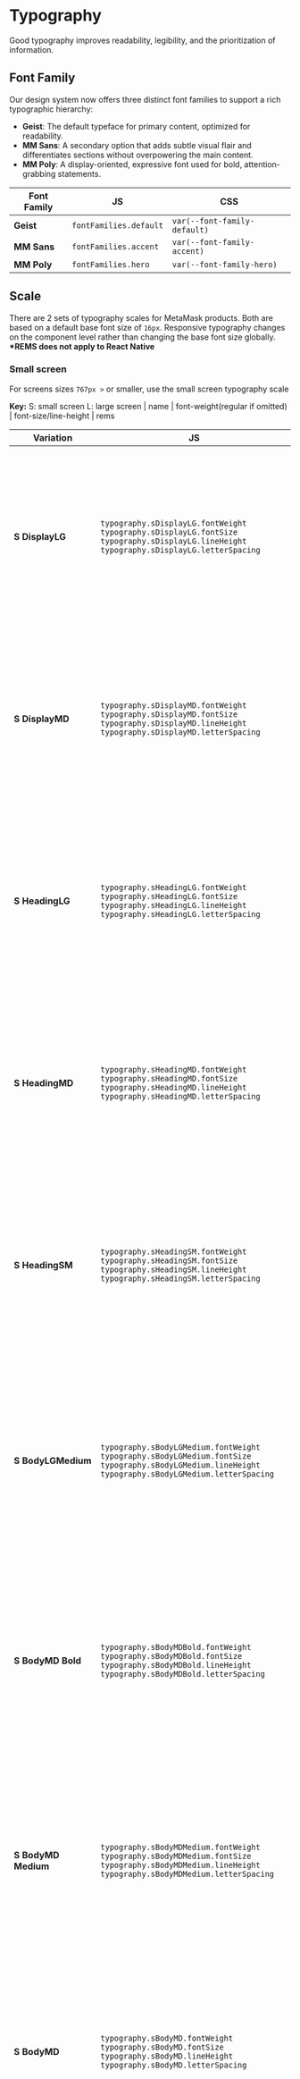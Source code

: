 
# Typography

Good typography improves readability, legibility, and the prioritization of information.

## Font Family

Our design system now offers three distinct font families to support a rich typographic hierarchy:

- **Geist**: The default typeface for primary content, optimized for readability.
- **MM Sans**: A secondary option that adds subtle visual flair and differentiates sections without overpowering the main content.
- **MM Poly**: A display-oriented, expressive font used for bold, attention-grabbing statements.

<Canvas of={TypographyStories.FontFamily} />

<table>
  <thead>
    <tr>
      <th>Font Family</th>
      <th>JS</th>
      <th>CSS</th>
    </tr>
  </thead>
  <tbody>
    <tr>
      <td>
        <strong>Geist</strong>
      </td>
      <td>
        <code>fontFamilies.default</code>
      </td>
      <td>
        <code>var(--font-family-default)</code>
      </td>
    </tr>
    <tr>
      <td>
        <strong>MM Sans</strong>
      </td>
      <td>
        <code>fontFamilies.accent</code>
      </td>
      <td>
        <code>var(--font-family-accent)</code>
      </td>
    </tr>
    <tr>
      <td>
        <strong>MM Poly</strong>
      </td>
      <td>
        <code>fontFamilies.hero</code>
      </td>
      <td>
        <code>var(--font-family-hero)</code>
      </td>
    </tr>
  </tbody>
</table>

## Scale

There are 2 sets of typography scales for MetaMask products. Both are based on a default base font size of `16px`. Responsive typography changes on the component level rather than changing the base font size globally. **\*REMS does not apply to React Native**

### **Small screen**

For screens sizes `767px >` or smaller, use the small screen typography scale

**Key:** S: small screen L: large screen | name | font-weight(regular if omitted) | font-size/line-height | rems

<Canvas of={TypographyStories.SmallScreen} />

<table>
  <thead>
    <tr>
      <th>Variation</th>
      <th>JS</th>
      <th>CSS</th>
    </tr>
  </thead>
  <tbody>
    <tr>
      <td>
        <strong>S DisplayLG</strong>
      </td>
      <td>
        <code>typography.sDisplayLG.fontWeight</code>
        <br />
        <code>typography.sDisplayLG.fontSize</code>
        <br />
        <code>typography.sDisplayLG.lineHeight</code>
        <br />
        <code>typography.sDisplayLG.letterSpacing</code>
      </td>
      <td>
        <code>var(--typography-s-display-md-font-weight)</code>
        <br />
        <code>var(--typography-s-display-md-font-size)</code>
        <br />
        <code>var(--typography-s-display-md-line-height)</code>
        <br />
        <code>var(--typography-s-display-md-letter-spacing)</code>
      </td>
    </tr>
    <tr>
      <td>
        <strong>S DisplayMD</strong>
      </td>
      <td>
        <code>typography.sDisplayMD.fontWeight</code>
        <br />
        <code>typography.sDisplayMD.fontSize</code>
        <br />
        <code>typography.sDisplayMD.lineHeight</code>
        <br />
        <code>typography.sDisplayMD.letterSpacing</code>
      </td>
      <td>
        <code>var(--typography-s-display-md-font-weight)</code>
        <br />
        <code>var(--typography-s-display-md-font-size)</code>
        <br />
        <code>var(--typography-s-display-md-line-height)</code>
        <br />
        <code>var(--typography-s-display-md-letter-spacing)</code>
      </td>
    </tr>
    <tr>
      <td>
        <strong>S HeadingLG</strong>
      </td>
      <td>
        <code>typography.sHeadingLG.fontWeight</code>
        <br />
        <code>typography.sHeadingLG.fontSize</code>
        <br />
        <code>typography.sHeadingLG.lineHeight</code>
        <br />
        <code>typography.sHeadingLG.letterSpacing</code>
      </td>
      <td>
        <code>var(--typography-s-heading-lg-font-weight)</code>
        <br />
        <code>var(--typography-s-heading-lg-font-size)</code>
        <br />
        <code>var(--typography-s-heading-lg-line-height)</code>
        <br />
        <code>var(--typography-s-heading-lg-letter-spacing)</code>
      </td>
    </tr>
    <tr>
      <td>
        <strong>S HeadingMD</strong>
      </td>
      <td>
        <code>typography.sHeadingMD.fontWeight</code>
        <br />
        <code>typography.sHeadingMD.fontSize</code>
        <br />
        <code>typography.sHeadingMD.lineHeight</code>
        <br />
        <code>typography.sHeadingMD.letterSpacing</code>
      </td>
      <td>
        <code>var(--typography-s-heading-md-font-weight)</code>
        <br />
        <code>var(--typography-s-heading-md-font-size)</code>
        <br />
        <code>var(--typography-s-heading-md-line-height)</code>
        <br />
        <code>var(--typography-s-heading-md-letter-spacing)</code>
      </td>
    </tr>
    <tr>
      <td>
        <strong>S HeadingSM</strong>
      </td>
      <td>
        <code>typography.sHeadingSM.fontWeight</code>
        <br />
        <code>typography.sHeadingSM.fontSize</code>
        <br />
        <code>typography.sHeadingSM.lineHeight</code>
        <br />
        <code>typography.sHeadingSM.letterSpacing</code>
      </td>
      <td>
        <code>var(--typography-s-heading-sm-font-weight)</code>
        <br />
        <code>var(--typography-s-heading-sm-font-size)</code>
        <br />
        <code>var(--typography-s-heading-sm-line-height)</code>
        <br />
        <code>var(--typography-s-heading-sm-letter-spacing)</code>
      </td>
    </tr>
    <tr>
      <td>
        <strong>S BodyLGMedium</strong>
      </td>
      <td>
        <code>typography.sBodyLGMedium.fontWeight</code>
        <br />
        <code>typography.sBodyLGMedium.fontSize</code>
        <br />
        <code>typography.sBodyLGMedium.lineHeight</code>
        <br />
        <code>typography.sBodyLGMedium.letterSpacing</code>
      </td>
      <td>
        <code>var(--typography-s-body-lg-medium-font-weight)</code>
        <br />
        <code>var(--typography-s-body-lg-medium-font-size)</code>
        <br />
        <code>var(--typography-s-body-lg-medium-line-height)</code>
        <br />
        <code>var(--typography-s-body-lg-medium-letter-spacing)</code>
      </td>
    </tr>
    <tr>
      <td>
        <strong>S BodyMD Bold</strong>
      </td>
      <td>
        <code>typography.sBodyMDBold.fontWeight</code>
        <br />
        <code>typography.sBodyMDBold.fontSize</code>
        <br />
        <code>typography.sBodyMDBold.lineHeight</code>
        <br />
        <code>typography.sBodyMDBold.letterSpacing</code>
      </td>
      <td>
        <code>var(--typography-s-body-md-bold-font-weight)</code>
        <br />
        <code>var(--typography-s-body-md-bold-font-size)</code>
        <br />
        <code>var(--typography-s-body-md-bold-line-height)</code>
        <br />
        <code>var(--typography-s-body-md-bold-letter-spacing)</code>
      </td>
    </tr>
    <tr>
      <td>
        <strong>S BodyMD Medium</strong>
      </td>
      <td>
        <code>typography.sBodyMDMedium.fontWeight</code>
        <br />
        <code>typography.sBodyMDMedium.fontSize</code>
        <br />
        <code>typography.sBodyMDMedium.lineHeight</code>
        <br />
        <code>typography.sBodyMDMedium.letterSpacing</code>
      </td>
      <td>
        <code>var(--typography-s-body-md-medium-font-weight)</code>
        <br />
        <code>var(--typography-s-body-md-medium-font-size)</code>
        <br />
        <code>var(--typography-s-body-md-medium-line-height)</code>
        <br />
        <code>var(--typography-s-body-md-medium-letter-spacing)</code>
      </td>
    </tr>
    <tr>
      <td>
        <strong>S BodyMD</strong>
      </td>
      <td>
        <code>typography.sBodyMD.fontWeight</code>
        <br />
        <code>typography.sBodyMD.fontSize</code>
        <br />
        <code>typography.sBodyMD.lineHeight</code>
        <br />
        <code>typography.sBodyMD.letterSpacing</code>
      </td>
      <td>
        <code>var(--typography-s-body-md-font-weight)</code>
        <br />
        <code>var(--typography-s-body-md-font-size)</code>
        <br />
        <code>var(--typography-s-body-md-line-height)</code>
        <br />
        <code>var(--typography-s-body-md-letter-spacing)</code>
      </td>
    </tr>
    <tr>
      <td>
        <strong>S BodySM Bold</strong>
      </td>
      <td>
        <code>typography.sBodySMBold.fontWeight</code>
        <br />
        <code>typography.sBodySMBold.fontSize</code>
        <br />
        <code>typography.sBodySMBold.lineHeight</code>
        <br />
        <code>typography.sBodySMBold.letterSpacing</code>
      </td>
      <td>
        <code>var(--typography-s-body-sm-bold-font-weight)</code>
        <br />
        <code>var(--typography-s-body-sm-bold-font-size)</code>
        <br />
        <code>var(--typography-s-body-sm-bold-line-height)</code>
        <br />
        <code>var(--typography-s-body-sm-bold-letter-spacing)</code>
      </td>
    </tr>
    <tr>
      <td>
        <strong>S BodySM Medium</strong>
      </td>
      <td>
        <code>typography.sBodySMMedium.fontWeight</code>
        <br />
        <code>typography.sBodySMMedium.fontSize</code>
        <br />
        <code>typography.sBodySMMedium.lineHeight</code>
        <br />
        <code>typography.sBodySMMedium.letterSpacing</code>
      </td>
      <td>
        <code>var(--typography-s-body-sm-medium-font-weight)</code>
        <br />
        <code>var(--typography-s-body-sm-medium-font-size)</code>
        <br />
        <code>var(--typography-s-body-sm-medium-line-height)</code>
        <br />
        <code>var(--typography-s-body-sm-medium-letter-spacing)</code>
      </td>
    </tr>
    <tr>
      <td>
        <strong>S BodySM</strong>
      </td>
      <td>
        <code>typography.sBodySM.fontWeight</code>
        <br />
        <code>typography.sBodySM.fontSize</code>
        <br />
        <code>typography.sBodySM.lineHeight</code>
        <br />
        <code>typography.sBodySM.letterSpacing</code>
      </td>
      <td>
        <code>var(--typography-s-body-sm-font-weight)</code>
        <br />
        <code>var(--typography-s-body-sm-font-size)</code>
        <br />
        <code>var(--typography-s-body-sm-line-height)</code>
        <br />
        <code>var(--typography-s-body-sm-letter-spacing)</code>
      </td>
    </tr>
    <tr>
      <td>
        <strong>S BodyXS Medium</strong>
      </td>
      <td>
        <code>typography.sBodyXSMedium.fontWeight</code>
        <br />
        <code>typography.sBodyXSMedium.fontSize</code>
        <br />
        <code>typography.sBodyXSMedium.lineHeight</code>
        <br />
        <code>typography.sBodyXSMedium.letterSpacing</code>
      </td>
      <td>
        <code>var(--typography-s-body-xs-font-weight)</code>
        <br />
        <code>var(--typography-s-body-xs-font-size)</code>
        <br />
        <code>var(--typography-s-body-xs-line-height)</code>
        <br />
        <code>var(--typography-s-body-xs-letter-spacing)</code>
      </td>
    </tr>
    <tr>
      <td>
        <strong>S BodyXS</strong>
      </td>
      <td>
        <code>typography.sBodyXS.fontWeight</code>
        <br />
        <code>typography.sBodyXS.fontSize</code>
        <br />
        <code>typography.sBodyXS.lineHeight</code>
        <br />
        <code>typography.sBodyXS.letterSpacing</code>
      </td>
      <td>
        <code>var(--typography-s-body-xs-font-weight)</code>
        <br />
        <code>var(--typography-s-body-xs-font-size)</code>
        <br />
        <code>var(--typography-s-body-xs-line-height)</code>
        <br />
        <code>var(--typography-s-body-xs-letter-spacing)</code>
      </td>
    </tr>
    <tr>
      <td>
        <strong>S PageHeading</strong>
      </td>
      <td>
        <code>typography.sPageHeading.fontWeight</code>
        <br />
        <code>typography.sPageHeading.fontSize</code>
        <br />
        <code>typography.sPageHeading.lineHeight</code>
        <br />
        <code>typography.sPageHeading.letterSpacing</code>
      </td>
      <td>
        <code>var(--typography-s-page-heading-font-weight)</code>
        <br />
        <code>var(--typography-s-page-heading-font-size)</code>
        <br />
        <code>var(--typography-s-page-heading-line-height)</code>
        <br />
        <code>var(--typography-s-page-heading-letter-spacing)</code>
      </td>
    </tr>
    <tr>
      <td>
        <strong>S SectionHeading</strong>
      </td>
      <td>
        <code>typography.sSectionHeading.fontWeight</code>
        <br />
        <code>typography.sSectionHeading.fontSize</code>
        <br />
        <code>typography.sSectionHeading.lineHeight</code>
        <br />
        <code>typography.sSectionHeading.letterSpacing</code>
      </td>
      <td>
        <code>var(--typography-s-section-heading-font-weight)</code>
        <br />
        <code>var(--typography-s-section-heading-font-size)</code>
        <br />
        <code>var(--typography-s-section-heading-line-height)</code>
        <br />
        <code>var(--typography-s-section-heading-letter-spacing)</code>
      </td>
    </tr>
    <tr>
      <td>
        <strong>S ButtonLabelMd</strong>
      </td>
      <td>
        <code>typography.sButtonLabelMd.fontWeight</code>
        <br />
        <code>typography.sButtonLabelMd.fontSize</code>
        <br />
        <code>typography.sButtonLabelMd.lineHeight</code>
        <br />
        <code>typography.sButtonLabelMd.letterSpacing</code>
      </td>
      <td>
        <code>var(--typography-s-button-label-md-font-weight)</code>
        <br />
        <code>var(--typography-s-button-label-md-font-size)</code>
        <br />
        <code>var(--typography-s-button-label-md-line-height)</code>
        <br />
        <code>var(--typography-s-button-label-md-letter-spacing)</code>
      </td>
    </tr>
    <tr>
      <td>
        <strong>S ButtonLabelLg</strong>
      </td>
      <td>
        <code>typography.sButtonLabelLg.fontWeight</code>
        <br />
        <code>typography.sButtonLabelLg.fontSize</code>
        <br />
        <code>typography.sButtonLabelLg.lineHeight</code>
        <br />
        <code>typography.sButtonLabelLg.letterSpacing</code>
      </td>
      <td>
        <code>var(--typography-s-button-label-lg-font-weight)</code>
        <br />
        <code>var(--typography-s-button-label-lg-font-size)</code>
        <br />
        <code>var(--typography-s-button-label-lg-line-height)</code>
        <br />
        <code>var(--typography-s-button-label-lg-letter-spacing)</code>
      </td>
    </tr>
    <tr>
      <td>
        <strong>S AmountDisplayLg</strong>
      </td>
      <td>
        <code>typography.sAmountDisplayLg.fontWeight</code>
        <br />
        <code>typography.sAmountDisplayLg.fontSize</code>
        <br />
        <code>typography.sAmountDisplayLg.lineHeight</code>
        <br />
        <code>typography.sAmountDisplayLg.letterSpacing</code>
      </td>
      <td>
        <code>var(--typography-s-amount-display-lg-font-weight)</code>
        <br />
        <code>var(--typography-s-amount-display-lg-font-size)</code>
        <br />
        <code>var(--typography-s-amount-display-lg-line-height)</code>
        <br />
        <code>var(--typography-s-amount-display-lg-letter-spacing)</code>
      </td>
    </tr>
  </tbody>
</table>

### **Large screen**

For screens sizes `768px <` or larger, use the large screen typography scale

**Key:** S: small screen L: large screen | name | font-weight (regular if omitted)| font-size/line-height | rems

<Canvas of={TypographyStories.LargeScreen} />

<table>
  <thead>
    <tr>
      <th>Variation</th>
      <th>JS</th>
      <th>CSS</th>
    </tr>
  </thead>
  <tbody>
    <tr>
      <td>
        <strong>L DisplayLG</strong>
      </td>
      <td>
        <code>typography.lDisplayLG.fontWeight</code>
        <br />
        <code>typography.lDisplayLG.fontSize</code>
        <br />
        <code>typography.lDisplayLG.lineHeight</code>
        <br />
        <code>typography.lDisplayLG.letterSpacing</code>
      </td>
      <td>
        <code>var(--typography-l-display-md-font-weight)</code>
        <br />
        <code>var(--typography-l-display-md-font-size)</code>
        <br />
        <code>var(--typography-l-display-md-line-height)</code>
        <br />
        <code>var(--typography-l-display-md-letter-spacing)</code>
      </td>
    </tr>
    <tr>
      <td>
        <strong>L DisplayMD</strong>
      </td>
      <td>
        <code>typography.lDisplayMD.fontWeight</code>
        <br />
        <code>typography.lDisplayMD.fontSize</code>
        <br />
        <code>typography.lDisplayMD.lineHeight</code>
        <br />
        <code>typography.lDisplayMD.letterSpacing</code>
      </td>
      <td>
        <code>var(--typography-l-display-md-font-weight)</code>
        <br />
        <code>var(--typography-l-display-md-font-size)</code>
        <br />
        <code>var(--typography-l-display-md-line-height)</code>
        <br />
        <code>var(--typography-l-display-md-letter-spacing)</code>
      </td>
    </tr>
    <tr>
      <td>
        <strong>L HeadingLG</strong>
      </td>
      <td>
        <code>typography.lHeadingLG.fontWeight</code>
        <br />
        <code>typography.lHeadingLG.fontSize</code>
        <br />
        <code>typography.lHeadingLG.lineHeight</code>
        <br />
        <code>typography.lHeadingLG.letterSpacing</code>
      </td>
      <td>
        <code>var(--typography-l-heading-lg-font-weight)</code>
        <br />
        <code>var(--typography-l-heading-lg-font-size)</code>
        <br />
        <code>var(--typography-l-heading-lg-line-height)</code>
        <br />
        <code>var(--typography-l-heading-lg-letter-spacing)</code>
      </td>
    </tr>
    <tr>
      <td>
        <strong>L HeadingMD</strong>
      </td>
      <td>
        <code>typography.lHeadingMD.fontWeight</code>
        <br />
        <code>typography.lHeadingMD.fontSize</code>
        <br />
        <code>typography.lHeadingMD.lineHeight</code>
        <br />
        <code>typography.lHeadingMD.letterSpacing</code>
      </td>
      <td>
        <code>var(--typography-l-heading-md-font-weight)</code>
        <br />
        <code>var(--typography-l-heading-md-font-size)</code>
        <br />
        <code>var(--typography-l-heading-md-line-height)</code>
        <br />
        <code>var(--typography-l-heading-md-letter-spacing)</code>
      </td>
    </tr>
    <tr>
      <td>
        <strong>L HeadingSM</strong>
      </td>
      <td>
        <code>typography.lHeadingSM.fontWeight</code>
        <br />
        <code>typography.lHeadingSM.fontSize</code>
        <br />
        <code>typography.lHeadingSM.lineHeight</code>
        <br />
        <code>typography.lHeadingSM.letterSpacing</code>
      </td>
      <td>
        <code>var(--typography-l-heading-sm-font-weight)</code>
        <br />
        <code>var(--typography-l-heading-sm-font-size)</code>
        <br />
        <code>var(--typography-l-heading-sm-line-height)</code>
        <br />
        <code>var(--typography-l-heading-sm-letter-spacing)</code>
      </td>
    </tr>
    <tr>
      <td>
        <strong>L BodyLGMedium</strong>
      </td>
      <td>
        <code>typography.lBodyLGMedium.fontWeight</code>
        <br />
        <code>typography.lBodyLGMedium.fontSize</code>
        <br />
        <code>typography.lBodyLGMedium.lineHeight</code>
        <br />
        <code>typography.lBodyLGMedium.letterSpacing</code>
      </td>
      <td>
        <code>var(--typography-l-body-lg-medium-font-weight)</code>
        <br />
        <code>var(--typography-l-body-lg-medium-font-size)</code>
        <br />
        <code>var(--typography-l-body-lg-medium-line-height)</code>
        <br />
        <code>var(--typography-l-body-lg-medium-letter-spacing)</code>
      </td>
    </tr>
    <tr>
      <td>
        <strong>L BodyMD Bold</strong>
      </td>
      <td>
        <code>typography.lBodyMDBold.fontWeight</code>
        <br />
        <code>typography.lBodyMDBold.fontSize</code>
        <br />
        <code>typography.lBodyMDBold.lineHeight</code>
        <br />
        <code>typography.lBodyMDBold.letterSpacing</code>
      </td>
      <td>
        <code>var(--typography-l-body-md-bold-font-weight)</code>
        <br />
        <code>var(--typography-l-body-md-bold-font-size)</code>
        <br />
        <code>var(--typography-l-body-md-bold-line-height)</code>
        <br />
        <code>var(--typography-l-body-md-bold-letter-spacing)</code>
      </td>
    </tr>
    <tr>
      <td>
        <strong>L BodyMD Medium</strong>
      </td>
      <td>
        <code>typography.lBodyMDMedium.fontWeight</code>
        <br />
        <code>typography.lBodyMDMedium.fontSize</code>
        <br />
        <code>typography.lBodyMDMedium.lineHeight</code>
        <br />
        <code>typography.lBodyMDMedium.letterSpacing</code>
      </td>
      <td>
        <code>var(--typography-l-body-md-medium-font-weight)</code>
        <br />
        <code>var(--typography-l-body-md-medium-font-size)</code>
        <br />
        <code>var(--typography-l-body-md-medium-line-height)</code>
        <br />
        <code>var(--typography-l-body-md-medium-letter-spacing)</code>
      </td>
    </tr>
    <tr>
      <td>
        <strong>L BodyMD</strong>
      </td>
      <td>
        <code>typography.lBodyMD.fontWeight</code>
        <br />
        <code>typography.lBodyMD.fontSize</code>
        <br />
        <code>typography.lBodyMD.lineHeight</code>
        <br />
        <code>typography.lBodyMD.letterSpacing</code>
      </td>
      <td>
        <code>var(--typography-l-body-md-font-weight)</code>
        <br />
        <code>var(--typography-l-body-md-font-size)</code>
        <br />
        <code>var(--typography-l-body-md-line-height)</code>
        <br />
        <code>var(--typography-l-body-md-letter-spacing)</code>
      </td>
    </tr>
    <tr>
      <td>
        <strong>L BodySM Bold</strong>
      </td>
      <td>
        <code>typography.lBodySMBold.fontWeight</code>
        <br />
        <code>typography.lBodySMBold.fontSize</code>
        <br />
        <code>typography.lBodySMBold.lineHeight</code>
        <br />
        <code>typography.lBodySMBold.letterSpacing</code>
      </td>
      <td>
        <code>var(--typography-l-body-sm-bold-font-weight)</code>
        <br />
        <code>var(--typography-l-body-sm-bold-font-size)</code>
        <br />
        <code>var(--typography-l-body-sm-bold-line-height)</code>
        <br />
        <code>var(--typography-l-body-sm-bold-letter-spacing)</code>
      </td>
    </tr>
    <tr>
      <td>
        <strong>L BodySM Medium</strong>
      </td>
      <td>
        <code>typography.lBodySMMedium.fontWeight</code>
        <br />
        <code>typography.lBodySMMedium.fontSize</code>
        <br />
        <code>typography.lBodySMMedium.lineHeight</code>
        <br />
        <code>typography.lBodySMMedium.letterSpacing</code>
      </td>
      <td>
        <code>var(--typography-l-body-sm-medium-font-weight)</code>
        <br />
        <code>var(--typography-l-body-sm-medium-font-size)</code>
        <br />
        <code>var(--typography-l-body-sm-medium-line-height)</code>
        <br />
        <code>var(--typography-l-body-sm-medium-letter-spacing)</code>
      </td>
    </tr>
    <tr>
      <td>
        <strong>L BodySM</strong>
      </td>
      <td>
        <code>typography.lBodySM.fontWeight</code>
        <br />
        <code>typography.lBodySM.fontSize</code>
        <br />
        <code>typography.lBodySM.lineHeight</code>
        <br />
        <code>typography.lBodySM.letterSpacing</code>
      </td>
      <td>
        <code>var(--typography-l-body-sm-font-weight)</code>
        <br />
        <code>var(--typography-l-body-sm-font-size)</code>
        <br />
        <code>var(--typography-l-body-sm-line-height)</code>
        <br />
        <code>var(--typography-l-body-sm-letter-spacing)</code>
      </td>
    </tr>
    <tr>
      <td>
        <strong>L BodyXS Medium</strong>
      </td>
      <td>
        <code>typography.lBodyXSMedium.fontWeight</code>
        <br />
        <code>typography.lBodyXSMedium.fontSize</code>
        <br />
        <code>typography.lBodyXSMedium.lineHeight</code>
        <br />
        <code>typography.lBodyXSMedium.letterSpacing</code>
      </td>
      <td>
        <code>var(--typography-l-body-xs-font-weight)</code>
        <br />
        <code>var(--typography-l-body-xs-font-size)</code>
        <br />
        <code>var(--typography-l-body-xs-line-height)</code>
        <br />
        <code>var(--typography-l-body-xs-letter-spacing)</code>
      </td>
    </tr>
    <tr>
      <td>
        <strong>L BodyXS</strong>
      </td>
      <td>
        <code>typography.lBodyXS.fontWeight</code>
        <br />
        <code>typography.lBodyXS.fontSize</code>
        <br />
        <code>typography.lBodyXS.lineHeight</code>
        <br />
        <code>typography.lBodyXS.letterSpacing</code>
      </td>
      <td>
        <code>var(--typography-l-body-xs-font-weight)</code>
        <br />
        <code>var(--typography-l-body-xs-font-size)</code>
        <br />
        <code>var(--typography-l-body-xs-line-height)</code>
        <br />
        <code>var(--typography-l-body-xs-letter-spacing)</code>
      </td>
    </tr>
    <tr>
      <td>
        <strong>L PageHeading</strong>
      </td>
      <td>
        <code>typography.lPageHeading.fontWeight</code>
        <br />
        <code>typography.lPageHeading.fontSize</code>
        <br />
        <code>typography.lPageHeading.lineHeight</code>
        <br />
        <code>typography.lPageHeading.letterSpacing</code>
      </td>
      <td>
        <code>var(--typography-l-page-heading-font-weight)</code>
        <br />
        <code>var(--typography-l-page-heading-font-size)</code>
        <br />
        <code>var(--typography-l-page-heading-line-height)</code>
        <br />
        <code>var(--typography-l-page-heading-letter-spacing)</code>
      </td>
    </tr>
    <tr>
      <td>
        <strong>L SectionHeading</strong>
      </td>
      <td>
        <code>typography.lSectionHeading.fontWeight</code>
        <br />
        <code>typography.lSectionHeading.fontSize</code>
        <br />
        <code>typography.lSectionHeading.lineHeight</code>
        <br />
        <code>typography.lSectionHeading.letterSpacing</code>
      </td>
      <td>
        <code>var(--typography-l-section-heading-font-weight)</code>
        <br />
        <code>var(--typography-l-section-heading-font-size)</code>
        <br />
        <code>var(--typography-l-section-heading-line-height)</code>
        <br />
        <code>var(--typography-l-section-heading-letter-spacing)</code>
      </td>
    </tr>
    <tr>
      <td>
        <strong>L ButtonLabelMd</strong>
      </td>
      <td>
        <code>typography.lButtonLabelMd.fontWeight</code>
        <br />
        <code>typography.lButtonLabelMd.fontSize</code>
        <br />
        <code>typography.lButtonLabelMd.lineHeight</code>
        <br />
        <code>typography.lButtonLabelMd.letterSpacing</code>
      </td>
      <td>
        <code>var(--typography-l-button-label-md-font-weight)</code>
        <br />
        <code>var(--typography-l-button-label-md-font-size)</code>
        <br />
        <code>var(--typography-l-button-label-md-line-height)</code>
        <br />
        <code>var(--typography-l-button-label-md-letter-spacing)</code>
      </td>
    </tr>
    <tr>
      <td>
        <strong>L ButtonLabelLg</strong>
      </td>
      <td>
        <code>typography.lButtonLabelLg.fontWeight</code>
        <br />
        <code>typography.lButtonLabelLg.fontSize</code>
        <br />
        <code>typography.lButtonLabelLg.lineHeight</code>
        <br />
        <code>typography.lButtonLabelLg.letterSpacing</code>
      </td>
      <td>
        <code>var(--typography-l-button-label-lg-font-weight)</code>
        <br />
        <code>var(--typography-l-button-label-lg-font-size)</code>
        <br />
        <code>var(--typography-l-button-label-lg-line-height)</code>
        <br />
        <code>var(--typography-l-button-label-lg-letter-spacing)</code>
      </td>
    </tr>
    <tr>
      <td>
        <strong>L AmountDisplayLg</strong>
      </td>
      <td>
        <code>typography.lAmountDisplayLg.fontWeight</code>
        <br />
        <code>typography.lAmountDisplayLg.fontSize</code>
        <br />
        <code>typography.lAmountDisplayLg.lineHeight</code>
        <br />
        <code>typography.lAmountDisplayLg.letterSpacing</code>
      </td>
      <td>
        <code>var(--typography-l-amount-display-lg-font-weight)</code>
        <br />
        <code>var(--typography-l-amount-display-lg-font-size)</code>
        <br />
        <code>var(--typography-l-amount-display-lg-line-height)</code>
        <br />
        <code>var(--typography-l-amount-display-lg-letter-spacing)</code>
      </td>
    </tr>
  </tbody>
</table>

**NOTE: The JS token format was initially intended for React Native. Therefore, `fontSize` and `lineHeight` use integers not REMS or unitless values. Some conversion will need to happen at app level if the JS token format is used for web applications.**

<br />

## Font Weight

There are three available font weights: regular (`400`), medium (`500`), and bold (`700`).

<Canvas of={TypographyStories.FontWeight} />

<table>
  <thead>
    <tr>
      <th>Font Weight</th>
      <th>JS Token</th>
      <th>CSS Variable</th>
    </tr>
  </thead>
  <tbody>
    <tr>
      <td>Regular</td>
      <td>
        <code>typography.fontWeights.regular</code>
      </td>
      <td>
        <code>var(--font-weight-regular)</code>
      </td>
    </tr>
    <tr>
      <td>
        <strong>Medium</strong>
      </td>
      <td>
        <code>typography.fontWeights.medium</code>
      </td>
      <td>
        <code>var(--font-weight-medium)</code>
      </td>
    </tr>
    <tr>
      <td>
        <strong>Bold</strong>
      </td>
      <td>
        <code>typography.fontWeights.bold</code>
      </td>
      <td>
        <code>var(--font-weight-bold)</code>
      </td>
    </tr>
  </tbody>
</table>

**NOTE:** The JS token format was originally designed for React Native; therefore, `fontSize` and `lineHeight` are defined as integers rather than REMs or unitless values. If these tokens are used in web applications, some conversion may be required at the application level.

## References

- [Figma Typography (Large screen)](https://www.figma.com/file/likmuA72JatXDKDChibHBG/%5BTypo%5D-Large-screen?node-id=2%3A134) (internal use only)
- [Figma Typography (Small screen)](https://www.figma.com/file/Na8UKll7g12UywIPGEVLvX/%5BTypo%5D-Small-screen?node-id=2%3A134) (internal use only)
